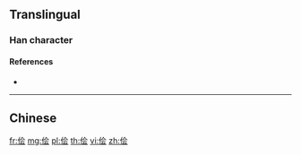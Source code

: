 {{also|儈}}
==Translingual==

===Han character===
{{Han char|rn=9|rad=人|as=06|sn=8|four=|canj=OOMI|ids=⿰亻会}}

====References====
* {{Han ref|kx=0102.291|hdz=10150.030|uh=4FA9|ud=20393}}

----

==Chinese==
{{zh-see|儈}}

[[fr:侩]]
[[mg:侩]]
[[pl:侩]]
[[th:侩]]
[[vi:侩]]
[[zh:侩]]